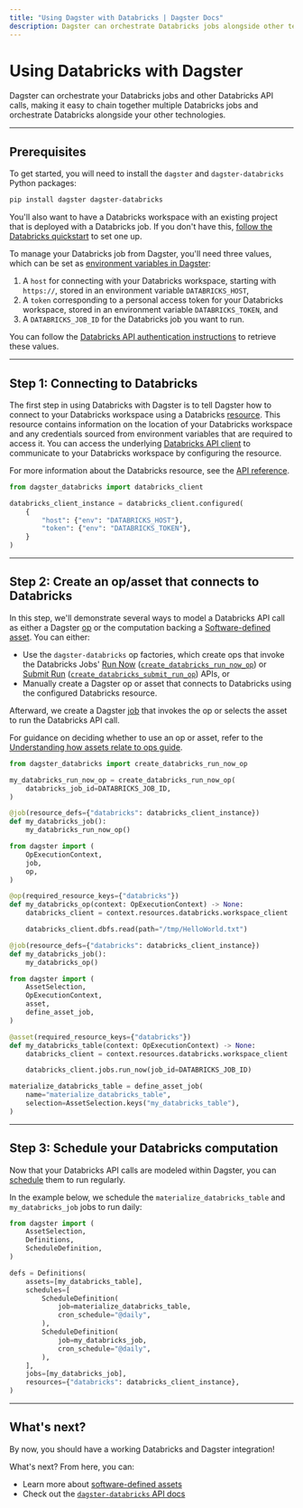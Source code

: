 ```yaml
---
title: "Using Dagster with Databricks | Dagster Docs"
description: Dagster can orchestrate Databricks jobs alongside other technologies.
---
```


# Using Databricks with Dagster

Dagster can orchestrate your Databricks jobs and other Databricks API calls, making it easy to chain together multiple Databricks jobs and orchestrate Databricks alongside your other technologies.

---

## Prerequisites

To get started, you will need to install the `dagster` and `dagster-databricks` Python packages:

```bash
pip install dagster dagster-databricks
```

You'll also want to have a Databricks workspace with an existing project that is deployed with a Databricks job. If you don't have this, [follow the Databricks quickstart](https://docs.databricks.com/workflows/jobs/jobs-quickstart.html) to set one up.

To manage your Databricks job from Dagster, you'll need three values, which can be set as [environment variables in Dagster](/guides/dagster/using-environment-variables-and-secrets):

1. A `host` for connecting with your Databricks workspace, starting with `https://`, stored in an environment variable `DATABRICKS_HOST`,
2. A `token` corresponding to a personal access token for your Databricks workspace, stored in an environment variable `DATABRICKS_TOKEN`, and
3. A `DATABRICKS_JOB_ID` for the Databricks job you want to run.

You can follow the [Databricks API authentication instructions](https://docs.databricks.com/dev-tools/python-api.html#step-1-set-up-authentication) to retrieve these values.

---

## Step 1: Connecting to Databricks

The first step in using Databricks with Dagster is to tell Dagster how to connect to your Databricks workspace using a Databricks [resource](/concepts/resources). This resource contains information on the location of your Databricks workspace and any credentials sourced from environment variables that are required to access it. You can access the underlying [Databricks API client](https://docs.databricks.com/dev-tools/python-api.html) to communicate to your Databricks workspace by configuring the resource.

For more information about the Databricks resource, see the [API reference](/\_apidocs/libraries/dagster-databricks).

```python startafter=start_define_databricks_client_instance endbefore=end_define_databricks_client_instance file=/integrations/databricks/databricks.py dedent=4
from dagster_databricks import databricks_client

databricks_client_instance = databricks_client.configured(
    {
        "host": {"env": "DATABRICKS_HOST"},
        "token": {"env": "DATABRICKS_TOKEN"},
    }
)
```

---

## Step 2: Create an op/asset that connects to Databricks

In this step, we'll demonstrate several ways to model a Databricks API call as either a Dagster [op](/concepts/ops-jobs-graphs/ops) or the computation backing a [Software-defined asset](/concepts/assets/software-defined-assets). You can either:

- Use the `dagster-databricks` op factories, which create ops that invoke the Databricks Jobs' [Run Now](https://docs.databricks.com/api-explorer/workspace/jobs/runnow) ([`create_databricks_run_now_op`](/\_apidocs/libraries/dagster-databricks)) or [Submit Run](https://docs.databricks.com/api-explorer/workspace/jobs/submit) ([`create_databricks_submit_run_op`](/\_apidocs/libraries/dagster-databricks)) APIs, or
- Manually create a Dagster op or asset that connects to Databricks using the configured Databricks resource.

Afterward, we create a Dagster [job](/concepts/ops-jobs-graphs/jobs) that invokes the op or selects the asset to run the Databricks API call.

For guidance on deciding whether to use an op or asset, refer to the [Understanding how assets relate to ops guide](/guides/dagster/how-assets-relate-to-ops-and-graphs).

<TabGroup>

<TabItem name="Using op factories">

```python startafter=start_define_databricks_op_factories endbefore=end_define_databricks_op_factories file=/integrations/databricks/databricks.py dedent=4
from dagster_databricks import create_databricks_run_now_op

my_databricks_run_now_op = create_databricks_run_now_op(
    databricks_job_id=DATABRICKS_JOB_ID,
)

@job(resource_defs={"databricks": databricks_client_instance})
def my_databricks_job():
    my_databricks_run_now_op()
```

</TabItem>

<TabItem name="Creating a custom op using resources">

```python startafter=start_define_databricks_custom_op endbefore=end_define_databricks_custom_op file=/integrations/databricks/databricks.py dedent=4
from dagster import (
    OpExecutionContext,
    job,
    op,
)

@op(required_resource_keys={"databricks"})
def my_databricks_op(context: OpExecutionContext) -> None:
    databricks_client = context.resources.databricks.workspace_client

    databricks_client.dbfs.read(path="/tmp/HelloWorld.txt")

@job(resource_defs={"databricks": databricks_client_instance})
def my_databricks_job():
    my_databricks_op()
```

</TabItem>

<TabItem name="Creating a custom asset using resources">

```python startafter=start_define_databricks_custom_asset endbefore=end_define_databricks_custom_asset file=/integrations/databricks/databricks.py dedent=4
from dagster import (
    AssetSelection,
    OpExecutionContext,
    asset,
    define_asset_job,
)

@asset(required_resource_keys={"databricks"})
def my_databricks_table(context: OpExecutionContext) -> None:
    databricks_client = context.resources.databricks.workspace_client

    databricks_client.jobs.run_now(job_id=DATABRICKS_JOB_ID)

materialize_databricks_table = define_asset_job(
    name="materialize_databricks_table",
    selection=AssetSelection.keys("my_databricks_table"),
)
```

</TabItem>

</TabGroup>

---

## Step 3: Schedule your Databricks computation

Now that your Databricks API calls are modeled within Dagster, you can [schedule](/concepts/partitions-schedules-sensors/schedules) them to run regularly.

In the example below, we schedule the `materialize_databricks_table` and `my_databricks_job` jobs to run daily:

```python startafter=start_schedule_databricks endbefore=end_schedule_databricks file=/integrations/databricks/databricks.py dedent=4
from dagster import (
    AssetSelection,
    Definitions,
    ScheduleDefinition,
)

defs = Definitions(
    assets=[my_databricks_table],
    schedules=[
        ScheduleDefinition(
            job=materialize_databricks_table,
            cron_schedule="@daily",
        ),
        ScheduleDefinition(
            job=my_databricks_job,
            cron_schedule="@daily",
        ),
    ],
    jobs=[my_databricks_job],
    resources={"databricks": databricks_client_instance},
)
```

---

## What's next?

By now, you should have a working Databricks and Dagster integration!

What's next? From here, you can:

- Learn more about [software-defined assets](/concepts/assets/software-defined-assets)
- Check out the [`dagster-databricks` API docs](/\_apidocs/libraries/dagster-databricks)
